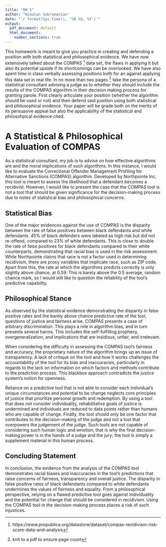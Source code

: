 ---
title: "HW 5"
author: "Nimalan Subramanian"
date: "`r format(Sys.time(), '%B %d, %Y')`"
output:
  pdf_document: default
  html_document:
    number_sections: true
---

This homework is meant to give you practice in creating and defending a position with both statistical and philosophical evidence.  We have now extensively talked about the COMPAS ^[https://www.propublica.org/datastore/dataset/compas-recidivism-risk-score-data-and-analysis] data set, the flaws in applying it but also its potential upside if its shortcomings can be overlooked.  We have also spent time in class verbally assessing positions both for an against applying this data set in real life.  In no more than two pages ^[knit to a pdf to ensure page count] take the persona of a statistical consultant advising a judge as to whether they should include the results of the COMPAS algorithm in their decision making process for granting parole.  First clearly articulate your position (whether the algorithm should be used or not) and then defend said position using both statistical and philosophical evidence.  Your paper will be grade both on the merits of its persuasive appeal but also the applicability of the statistical and philosohpical evidence cited.  


# A Statistical & Philosophical Evaluation of COMPAS
As a statistical consultant, my job is to advise on how effective algorithms are and the moral implications of such algorithms. In this instance, I would like to evaluate the Correctional Offender Management Profiling for Alternative Sanctions (COMPAS) algorithm. Developed by Northpointe Inc, this tool is meant to assess the likelihood that a defendant becomes a recidivist. However, I would like to present the case that the COMPAS tool is not a tool that should be given significance for the decision-making process due to notes of statistical bias and philosophical concerns.

## Statistical Bias
One of the major evidences against the use of COMPAS is the disparity between the rate of false positives between black defendants and white defendants. 45% of black defenders were labeled as high risk but did not re-offend, compared to 23% of white defendants. This is close to double the rate of false positives for black defendants compared to their white counterparts, demonstrating that racial bias is used in the risk assessment. While Northpointe claims that race is not a factor used in determining recidivism, there are proxy variables that implicate race, such as ZIP code. Apart from this, the rate at which the algorithms predicts correctly is only slightly above chance, at 0.59. This is barely above the 0.5 average, random chance mark, so I would still like to question the reliability of the tool's predictive capability.

## Philosophical Stance
As observed by the statistical evidence demonstrating the disparity in false positive rates and the barely above chance predictive rate of the tool, questions of justice and fairness arise. COMPAS presents a case of arbitrary discrimination. This plays a role in algorithm bias, and in turn presents several harms. This includes the self-fulfilling prophecy, overgeneralization, and implications that are insidious, unfair, and irrelevant. 

When considering the difficulty in assessing the COMPAS tool's fairness and accuracy, the proprietary nature of the algorithm brings up an issue of transparency. A lack of critique on the tool and how it works challenges the accountability of the tool for its bias and inaccuracies, particularly in regards to the lack on information on which factors and methods contribute to the prediction process. This blackbox approach contradicts the justice system's notion for openness.

Reliance on a predictive tool that is not able to consider each individual's unique circumstances and potential to be change neglects core principles of justice that prioritize personal growth and redemption. By using a tool that does not consider individuality, rehabilitative goals of justice is undermined and individuals are reduced to data points rather than humans who are capable of change. Finally, the tool should only be one factor that contributes to the decision-making of the judge and not a tool that overpowers the judgement of the judge. Such tools are not capable of considering such human logic and emotion; that is why the final decision-making power is in the hands of a judge and the jury; the tool is simply a supplement material in this human process.

## Concluding Statement
In conclusion, the evidence from the analysis of the COMPAS tool demonstrates racial biases and inaccuracies in the tool's predictions that raise concerns of fairness, transparency and overall justice. The disparity in false positive rates of black defendants compared to white defendants undermines the values of fairness and equality. From a philosophical perspective, relying on a flawed predictive tool goes against individuality and the potential for change that should be considered in recidivism. Using the COMPAS tool in the decision-making process places a risk of such injustices.